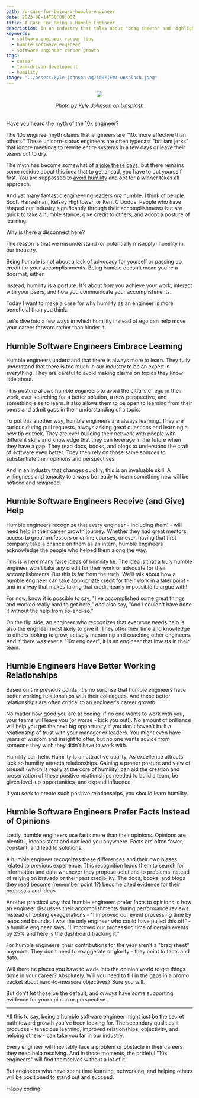 ```yaml
---
path: /a-case-for-being-a-humble-engineer
date: 2023-08-14T00:00:00Z
title: A Case For Being a Humble Engineer
description: In an industry that talks about "brag sheets" and highlights personal accomplishment, is there any room for humility? I think so.
keywords:
  - software engineer career tips
  - humble software engineer
  - software engineer career growth
tags:
  - career
  - team-driven development
  - humility
image: "../assets/kyle-johnson-Aq7id0ZjEW4-unsplash.jpeg" 
---
```



<center>

![](../assets/kyle-johnson-Aq7id0ZjEW4-unsplash.jpeg)

<i> 
Photo by <a href="https://unsplash.com/@kylejeffreys?utm_source=unsplash&utm_medium=referral&utm_content=creditCopyText">Kyle Johnson</a> on <a href="https://unsplash.com/photos/Aq7id0ZjEW4?utm_source=unsplash&utm_medium=referral&utm_content=creditCopyText">Unsplash</a>
</i>

</center>

<br/>

Have you heard the [myth of the 10x engineer](https://changelog.com/podcast/388#transcript-40)? 

The 10x engineer myth claims that engineers are "10x more effective than others." These unicorn-status engineers are often typecast "brilliant jerks" that ignore meetings to rewrite entire systems in a few days or leave their teams out to dry.

The myth has become somewhat of [a joke these days](https://i.kym-cdn.com/entries/icons/original/000/030/429/10x-Engineer-784x441.jpg), but there remains some residue about this idea that to get ahead, you have to put yourself first. You are suppossed to [avoid humility](https://medium.com/javascript-in-plain-english/a-20-year-experienced-ctos-advice-don-t-be-a-humble-developer-919973e8ca5) and opt for a winner takes all approach.

And yet many fantastic engineering leaders *are* [humble](https://itnext.io/humble-developers-the-unicorns-of-software-development-810db76fb30e). I think of people Scott Hanselman, Kelsey Hightower, or Kent C Dodds. People who have shaped our industry significantly through their accomplishments but are quick to take a humble stance, give credit to others, and adopt a posture of learning. 

Why is there a disconnect here?

The reason is that we misunderstand (or potentially misapply) humility in our industry.

Being humble is not about a lack of advocacy for yourself or passing up credit for your accomplishments. Being humble doesn't mean you're a doormat, either. 

Instead, humility is a posture. It's about _how_ you achieve your work, interact with your peers, and how you communicate your accomplishments. 

Today I want to make a case for why humility as an engineer is more beneficial than you think. 

Let's dive into a few ways in which humility instead of ego can help move your career forward rather than hinder it.

<InfoCard text="Talking about humility on a post is always a bit awkward. I'll be upfront that while I aim to be like the engineer described below, in many ways, I'm still learning to adopt these behaviors too." />

## Humble Software Engineers Embrace Learning

Humble engineers understand that there is always more to learn. They fully understand that there is too much in our industry to be an expert in everything. They are careful to avoid making claims on topics they know little about.

This posture allows humble engineers to avoid the pitfalls of ego in their work, ever searching for a better solution, a new perspective, and something else to learn. It also allows them to be open to learning from their peers and admit gaps in their understanding of a topic.

To put this another way, humble engineers are always learning. They are curious during pull requests, always asking great questions and learning a new tip or trick. They are ever building their network with people with different skills and knowledge that they can leverage in the future when they have a gap. They read docs, books, and blogs to understand the craft of software even better. They then rely on those same sources to substantiate their opinions and perspectives.

And in an industry that changes quickly, this is an invaluable skill. A willingness and tenacity to always be ready to learn something new will be noticed and rewarded.

## Humble Software Engineers Receive (and Give) Help

Humble engineers recognize that every engineer - including them! - will need help in their career growth journey. Whether they had great mentors, access to great professors or online courses, or even having that first company take a chance on them as an intern, humble engineers acknowledge the people who helped them along the way.

This is where many false ideas of humility lie. The idea is that a truly humble engineer won't take any credit for their work or advocate for their accomplishments. But this is far from the truth. We'll talk about how a humble engineer can take appropriate credit for their work in a later point - and in a way that makes taking that credit nearly impossible to argue with!

For now, know it is possible to say, "I've accomplished some great things and worked really hard to get here," _and_ also say, "And I couldn't have done it without the help from so-and-so."

On the flip side, an engineer who recognizes that everyone needs help is also the engineer most likely to give it. They offer their time and knowledge to others looking to grow, actively mentoring and coaching other engineers. And if there was ever a "10x engineer", it is an engineer that invests in their team.

## Humble Engineers Have Better Working Relationships

Based on the previous points, it's no surprise that humble engineers have better working relationships with their colleagues. And these better relationships are often critical to an engineer's career growth.

No matter how good you are at coding, if no one wants to work with you, your teams will leave you (or worse - kick you out!). No amount of brilliance will help you get the next big opportunity if you don't haven't built a relationship of trust with your manager or leaders. You might even have years of wisdom and insight to offer, but no one wants advice from someone they wish they didn't have to work with.

Humility can help. Humility is an attractive quality. As excellence attracts luck so humility attracts relationships. Gaining a proper posture and view of oneself (which is really at the core of humility) can aid the creation and preservation of these positive relationships needed to build a team, be given level-up opportunities, and expand influence. 

If you seek to create such positive relationships, you should learn humility.

## Humble Software Engineers Prefer Facts Instead of Opinions

Lastly, humble engineers use facts more than their opinions. Opinions are plentiful, inconsistent and can lead you anywhere. Facts are often fewer, constant, and lead to solutions.

A humble engineer recognizes these differences and their own biases related to previous experience. This recognition leads them to search for information and data whenever they propose solutions to problems instead of relying on bravado or their past credibility. The docs, books, and blogs they read become (remember point 1?) become cited evidence for their proposals and ideas. 

Another practical way that humble engineers prefer facts to opinions is how an engineer discusses their accomplishments during performance reviews. Instead of touting exaggerations - "I improved our event processing time by leaps and bounds. I was the only engineer who could have pulled this off" - a humble engineer says, "I improved our processing time of certain events by 25% and here is the dashboard tracking it."

For humble engineers, their contributions for the year aren't a "brag sheet" anymore. They don't need to exaggerate or glorify - they point to facts and data.

Will there be places you have to wade into the opinion world to get things done in your career? Absolutely. Will you need to fill in the gaps in a promo packet about hard-to-measure objectives? Sure you will. 

But don't let those be the default, and _always_ have some supporting evidence for your opinion or perspective.

---

All this to say, being a humble software engineer might just be the secret path toward growth you've been looking for. The secondary qualities it produces - tenacious learning, improved relationships, objectivity, and helping others - can take you far in our industry.

Every engineer will inevitably face a problem or obstacle in their careers they need help resolving. And in those moments, the prideful "10x engineers" will find themselves without a lot of it.

But engineers who have spent time learning, networking, and helping others will be positioned to stand out and succeed.

Happy coding!